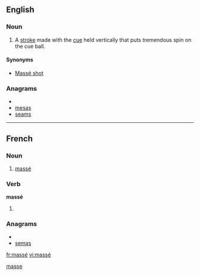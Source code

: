 {{also|masse|Masse|Maße|mäße}}
==English==

===Noun===
{{en-noun}}

# {{billiards}} A [[stroke]] made with the [[cue]] held vertically that puts tremendous spin on the cue ball.

====Synonyms====
* [[Massé shot]]

===Anagrams===
* {{alphagram|aemss}}
* [[mesas#English|mesas]]
* [[seams#English|seams]]

[[Category:English words spelled with diacritics|masse]]

----

==French==

===Noun===
{{fr-noun|m}}

# {{billiards|lang=fr}} [[massé#English|massé]]

===Verb===
'''massé'''

# {{past participle of|[[masser#French|masser]]|lang=French}}

===Anagrams===
* {{alphagram|aemss}}
* [[semas#French|semas]]

[[fr:massé]]
[[vi:massé]]
